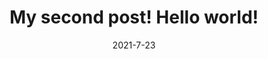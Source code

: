 ---
title: My second post! Hello world!
slug: my-second-post
date: 2021-7-23
featureImage: image1.jpg
excerpt:  Lorem ipsum dolor sit amet, consectetur adipisicing elit. Quisquam, quas?
---